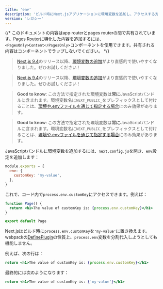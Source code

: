 ```yaml
---
title: 'env'
description: 'ビルド時にNext.jsアプリケーションに環境変数を追加し、アクセスする方法を学びます。'
version: 'レガシー'
---
```


{/* このドキュメントの内容はapp routerとpages routerの間で共有されています。Pages Routerに特化した内容を追加するには、`<PagesOnly>Content</PagesOnly>`コンポーネントを使用できます。共有される内容はコンポーネントでラップしないでください。 */}

<AppOnly>

> [Next.js 9.4](https://nextjs.org/blog/next-9-4)のリリース以降、[環境変数の追加](/docs/app/guides/environment-variables)がより直感的で使いやすくなりました。ぜひお試しください！

</AppOnly>

<PagesOnly>

> [Next.js 9.4](https://nextjs.org/blog/next-9-4)のリリース以降、[環境変数の追加](https://nextjs.org/docs/canary/pages/guides/environment-variables)がより直感的で使いやすくなりました。ぜひお試しください！

</PagesOnly>

<AppOnly>

> **Good to know**: この方法で指定された環境変数は**常に**JavaScriptバンドルに含まれます。環境変数名に`NEXT_PUBLIC_`をプレフィックスとして付けることは、[環境や.envファイルを通じて指定する場合](/docs/app/guides/environment-variables)にのみ効果があります。

</AppOnly>

<PagesOnly>

> **Good to know**: この方法で指定された環境変数は**常に**JavaScriptバンドルに含まれます。環境変数名に`NEXT_PUBLIC_`をプレフィックスとして付けることは、[環境や.envファイルを通じて指定する場合](https://nextjs.org/docs/canary/pages/guides/environment-variables)にのみ効果があります。

</PagesOnly>

JavaScriptバンドルに環境変数を追加するには、`next.config.js`を開き、`env`設定を追加します：

```js title="next.config.js"
module.exports = {
  env: {
    customKey: 'my-value',
  },
}
```

これで、コード内で`process.env.customKey`にアクセスできます。例えば：

```jsx
function Page() {
  return <h1>The value of customKey is: {process.env.customKey}</h1>
}

export default Page
```

Next.jsはビルド時に`process.env.customKey`を`'my-value'`に置き換えます。webpackの[DefinePlugin](https://webpack.js.org/plugins/define-plugin/)の性質上、`process.env`変数を分割代入しようとしても機能しません。

例えば、次の行は：

```jsx
return <h1>The value of customKey is: {process.env.customKey}</h1>
```

最終的には次のようになります：

```jsx
return <h1>The value of customKey is: {'my-value'}</h1>
```
